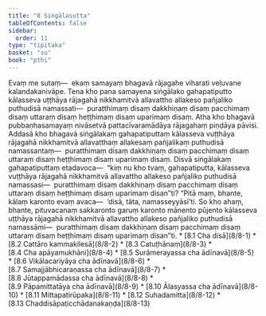 ```yaml
---
title: "8 Siṅgālasutta"
tableOfContents: false
sidebar:
  order: 11
type: "tipitaka"
basket: "su"
book: "pthi"
---
```



<DynamicBreadcrumb />

<Division number="242" book="pthi" bookNo="8" page="146">

<Paragraph number="575" book="pthi">
Evaṃ me sutaṃ—  ekaṃ samayaṃ bhagavā rājagahe viharati veḷuvane kalandakanivāpe. Tena kho pana samayena siṅgālako gahapatiputto kālasseva uṭṭhāya rājagahā nikkhamitvā allavattho allakeso pañjaliko puthudisā namassati—  puratthimaṃ disaṃ dakkhiṇaṃ disaṃ pacchimaṃ disaṃ uttaraṃ disaṃ heṭṭhimaṃ disaṃ uparimaṃ disaṃ.

</Paragraph>

</Division>
<Division number="243" book="pthi" bookNo="8" page="146">

<Paragraph number="576" book="pthi">
Atha kho bhagavā pubbaṇhasamayaṃ nivāsetvā pattacīvaramādāya rājagahaṃ piṇḍāya pāvisi. Addasā kho bhagavā siṅgālakaṃ gahapatiputtaṃ kālasseva vuṭṭhāya rājagahā nikkhamitvā allavatthaṃ allakesaṃ pañjalikaṃ puthudisā namassantaṃ—  puratthimaṃ disaṃ dakkhiṇaṃ disaṃ pacchimaṃ disaṃ uttaraṃ disaṃ heṭṭhimaṃ disaṃ uparimaṃ disaṃ. Disvā siṅgālakaṃ gahapatiputtaṃ etadavoca—  “kiṃ nu kho tvaṃ, gahapatiputta, kālasseva vuṭṭhāya rājagahā nikkhamitvā allavattho allakeso pañjaliko puthudisā namassasi—  puratthimaṃ disaṃ dakkhiṇaṃ disaṃ pacchimaṃ disaṃ uttaraṃ disaṃ heṭṭhimaṃ disaṃ uparimaṃ disan”ti? “Pitā maṃ, bhante, kālaṃ karonto evaṃ avaca—  ‘disā, tāta, namasseyyāsī’ti. So kho ahaṃ, bhante, pituvacanaṃ sakkaronto garuṃ karonto mānento pūjento kālasseva uṭṭhāya rājagahā nikkhamitvā allavattho allakeso pañjaliko puthudisā namassāmi—  puratthimaṃ disaṃ dakkhiṇaṃ disaṃ pacchimaṃ disaṃ uttaraṃ disaṃ heṭṭhimaṃ disaṃ uparimaṃ disan”ti.

</Paragraph>
</Division>

<TableOfContents book="pthi" section="8">
* [8.1 Cha disā](8/8-1)
* [8.2 Cattāro kammakilesā](8/8-2)
* [8.3 Catuṭhānaṃ](8/8-3)
* [8.4 Cha apāyamukhāni](8/8-4)
* [8.5 Surāmerayassa cha ādīnavā](8/8-5)
* [8.6 Vikālacariyāya cha ādīnavā](8/8-6)
* [8.7 Samajjābhicaraṇassa cha ādīnavā](8/8-7)
* [8.8 Jūtappamādassa cha ādīnavā](8/8-8)
* [8.9 Pāpamittatāya cha ādīnavā](8/8-9)
* [8.10 Ālasyassa cha ādīnavā](8/8-10)
* [8.11 Mittapatirūpaka](8/8-11)
* [8.12 Suhadamitta](8/8-12)
* [8.13 Chaddisāpaṭicchādanakaṇḍa](8/8-13)
</TableOfContents>
